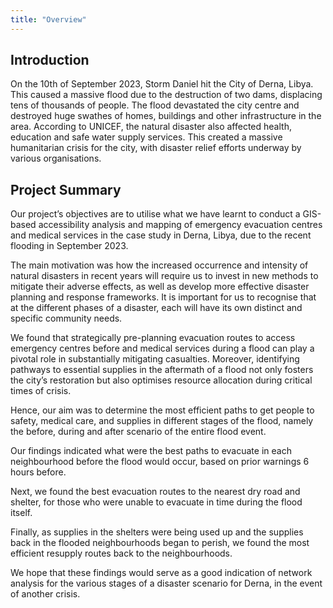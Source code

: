 ```yaml
---
title: "Overview"
---
```


## Introduction

On the 10th of September 2023, Storm Daniel hit the City of Derna, Libya. This caused a massive flood due to the destruction of two dams, displacing tens of thousands of people. The flood devastated the city centre and destroyed huge swathes of homes, buildings and other infrastructure in the area. According to UNICEF, the natural disaster also affected health, education and safe water supply services. This created a massive humanitarian crisis for the city, with disaster relief efforts underway by various organisations.

## Project Summary

Our project's objectives are to utilise what we have learnt to conduct a GIS-based accessibility analysis and mapping of emergency evacuation centres and medical services in the case study in Derna, Libya, due to the recent flooding in September 2023.

The main motivation was how the increased occurrence and intensity of natural disasters in recent years will require us to invest in new methods to mitigate their adverse effects, as well as develop more effective disaster planning and response frameworks. It is important for us to recognise that at the different phases of a disaster, each will have its own distinct and specific community needs.

We found that strategically pre-planning evacuation routes to access emergency centres before and medical services during a flood can play a pivotal role in substantially mitigating casualties. Moreover, identifying pathways to essential supplies in the aftermath of a flood not only fosters the city's restoration but also optimises resource allocation during critical times of crisis.

Hence, our aim was to determine the most efficient paths to get people to safety, medical care, and supplies in different stages of the flood, namely the before, during and after scenario of the entire flood event.

Our findings indicated what were the best paths to evacuate in each neighbourhood before the flood would occur, based on prior warnings 6 hours before.

Next, we found the best evacuation routes to the nearest dry road and shelter, for those who were unable to evacuate in time during the flood itself.

Finally, as supplies in the shelters were being used up and the supplies back in the flooded neighbourhoods began to perish, we found the most efficient resupply routes back to the neighbourhoods.

We hope that these findings would serve as a good indication of network analysis for the various stages of a disaster scenario for Derna, in the event of another crisis.
